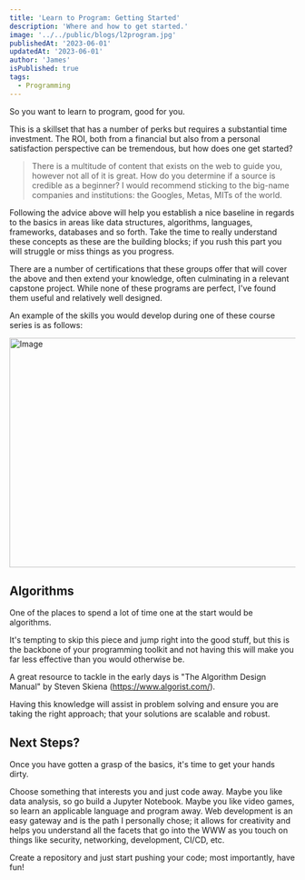 ```yaml
---
title: 'Learn to Program: Getting Started'
description: 'Where and how to get started.'
image: '../../public/blogs/l2program.jpg'
publishedAt: '2023-06-01'
updatedAt: '2023-06-01'
author: 'James'
isPublished: true
tags:
  - Programming
---
```


So you want to learn to program, good for you.

This is a skillset that has a number of perks but requires a substantial time investment. The ROI, both from a financial but also
from a personal satisfaction perspective can be tremendous, but how does one get started?

> There is a multitude of content that exists on the web to guide you, however not all of it is great.
> How do you determine if a source is credible as a beginner? I would recommend sticking to the big-name companies and institutions: the Googles, Metas, MITs of the world.

Following the advice above will help you establish a nice baseline in regards to the basics in areas like data structures, algorithms, languages, frameworks, databases and so forth.
Take the time to really understand these concepts as these are the building blocks; if you rush this part you will struggle or miss things as you progress.

There are a number of certifications that these groups offer that will cover the above and then extend your knowledge, often culminating in a relevant capstone project.
While none of these programs are perfect, I've found them useful and relatively well designed.

An example of the skills you would develop during one of these course series is as follows:

<Image
  src="/blogs/getting_started/meta_back_end.png"
  width="718"
  height="404"
  alt="Image"
  sizes="100vw"
/>

## Algorithms

One of the places to spend a lot of time one at the start would be algorithms.

It's tempting to skip this piece and jump right into the good stuff, but this is the backbone of
your programming toolkit and not having this will make you far less effective than you would otherwise be.

A great resource to tackle in the early days is "The Algorithm Design Manual" by Steven Skiena (https://www.algorist.com/).

Having this knowledge will assist in problem solving and ensure you are taking the right approach; that your solutions are scalable and robust.

## Next Steps?

Once you have gotten a grasp of the basics, it's time to get your hands dirty.

Choose something that interests you and just code away. Maybe you like data analysis, so go build a Jupyter Notebook.
Maybe you like video games, so learn an applicable language and program away.
Web development is an easy gateway and is the path I personally chose; it allows for creativity and helps you understand all the facets
that go into the WWW as you touch on things like security, networking, development, CI/CD, etc.

Create a repository and just start pushing your code; most importantly, have fun!
